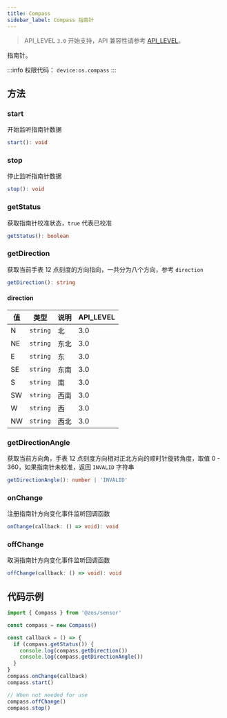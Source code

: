 ```yaml
---
title: Compass
sidebar_label: Compass 指南针
---
```


> API_LEVEL `3.0` 开始支持，API 兼容性请参考 [API_LEVEL](../../../../guides/framework/device/compatibility.md)。

指南针。

:::info
权限代码： `device:os.compass`
:::

## 方法

### start

开始监听指南针数据

```ts
start(): void
```

### stop

停止监听指南针数据

```ts
stop(): void
```

### getStatus

获取指南针校准状态，`true` 代表已校准

```ts
getStatus(): boolean
```

### getDirection

获取当前手表 12 点刻度的方向指向，一共分为八个方向，参考 `direction`

```ts
getDirection(): string
```

#### direction

| 值  | 类型                | 说明 | API_LEVEL |
| --- | ------------------- | ---- | --------- |
| N   | <code>string</code> | 北   | 3.0       |
| NE  | <code>string</code> | 东北 | 3.0       |
| E   | <code>string</code> | 东   | 3.0       |
| SE  | <code>string</code> | 东南 | 3.0       |
| S   | <code>string</code> | 南   | 3.0       |
| SW  | <code>string</code> | 西南 | 3.0       |
| W   | <code>string</code> | 西   | 3.0       |
| NW  | <code>string</code> | 西北 | 3.0       |

### getDirectionAngle

获取当前方向角，手表 12 点刻度方向相对正北方向的顺时针旋转角度，取值 0 - 360，如果指南针未校准，返回 `INVALID` 字符串

```ts
getDirectionAngle(): number | 'INVALID'
```

### onChange

注册指南针方向变化事件监听回调函数

```ts
onChange(callback: () => void): void
```

### offChange

取消指南针方向变化事件监听回调函数

```ts
offChange(callback: () => void): void
```

## 代码示例

```js
import { Compass } from '@zos/sensor'

const compass = new Compass()

const callback = () => {
  if (compass.getStatus()) {
    console.log(compass.getDirection())
    console.log(compass.getDirectionAngle())
  }
}
compass.onChange(callback)
compass.start()

// When not needed for use
compass.offChange()
compass.stop()
```
